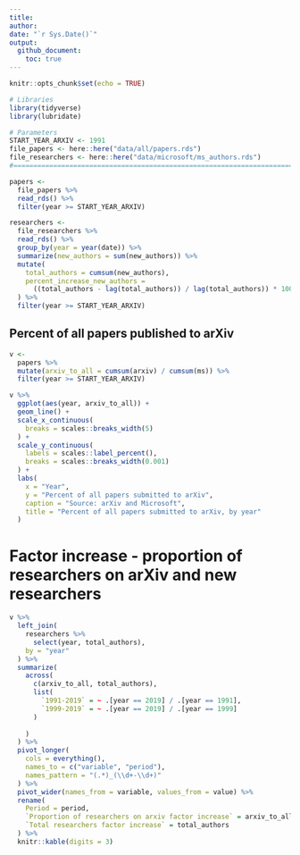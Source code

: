 ```yaml
---
title: 
author: 
date: "`r Sys.Date()`"
output: 
  github_document:
    toc: true
---
```


```r
knitr::opts_chunk$set(echo = TRUE)
```

```r
# Libraries
library(tidyverse)
library(lubridate)

# Parameters
START_YEAR_ARXIV <- 1991
file_papers <- here::here("data/all/papers.rds")
file_researchers <- here::here("data/microsoft/ms_authors.rds")
#===============================================================================

papers <- 
  file_papers %>% 
  read_rds() %>% 
  filter(year >= START_YEAR_ARXIV)

researchers <-
  file_researchers %>% 
  read_rds() %>% 
  group_by(year = year(date)) %>% 
  summarize(new_authors = sum(new_authors)) %>% 
  mutate(
    total_authors = cumsum(new_authors),
    percent_increase_new_authors = 
      ((total_authors - lag(total_authors)) / lag(total_authors)) * 100
  ) %>% 
  filter(year >= START_YEAR_ARXIV)
```

## Percent of all papers published to arXiv

```r
v <-
  papers %>%
  mutate(arxiv_to_all = cumsum(arxiv) / cumsum(ms)) %>% 
  filter(year >= START_YEAR_ARXIV)

v %>% 
  ggplot(aes(year, arxiv_to_all)) +
  geom_line() +
  scale_x_continuous(
    breaks = scales::breaks_width(5)
  ) +
  scale_y_continuous(
    labels = scales::label_percent(),
    breaks = scales::breaks_width(0.001)
  ) +
  labs(
    x = "Year",
    y = "Percent of all papers submitted to arXiv",
    caption = "Source: arXiv and Microsoft",
    title = "Percent of all papers submitted to arXiv, by year"
  )
```

# Factor increase - proportion of researchers on arXiv and new researchers

```r
v %>% 
  left_join(
    researchers %>% 
      select(year, total_authors), 
    by = "year"
  ) %>% 
  summarize(
    across(
      c(arxiv_to_all, total_authors), 
      list(
        `1991-2019` = ~ .[year == 2019] / .[year == 1991],
        `1999-2019` = ~ .[year == 2019] / .[year == 1999]
      )
      
    )
  ) %>% 
  pivot_longer(
    cols = everything(), 
    names_to = c("variable", "period"),
    names_pattern = "(.*)_(\\d+-\\d+)"
  ) %>% 
  pivot_wider(names_from = variable, values_from = value) %>% 
  rename(
    Period = period,
    `Proportion of researchers on arxiv factor increase` = arxiv_to_all,
    `Total researchers factor increase` = total_authors
  ) %>% 
  knitr::kable(digits = 3)
```






